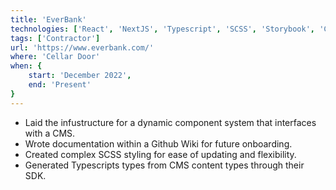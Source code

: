```yaml
---
title: 'EverBank'
technologies: ['React', 'NextJS', 'Typescript', 'SCSS', 'Storybook', 'Contentstack', 'Git']
tags: ['Contractor']
url: 'https://www.everbank.com/'
where: 'Cellar Door'
when: {
    start: 'December 2022',
    end: 'Present'
}
---
```


- Laid the infustructure for a dynamic component system that interfaces with a CMS.
- Wrote documentation within a Github Wiki for future onboarding.
- Created complex SCSS styling for ease of updating and flexibility.
- Generated Typescripts types from CMS content types through their SDK.

